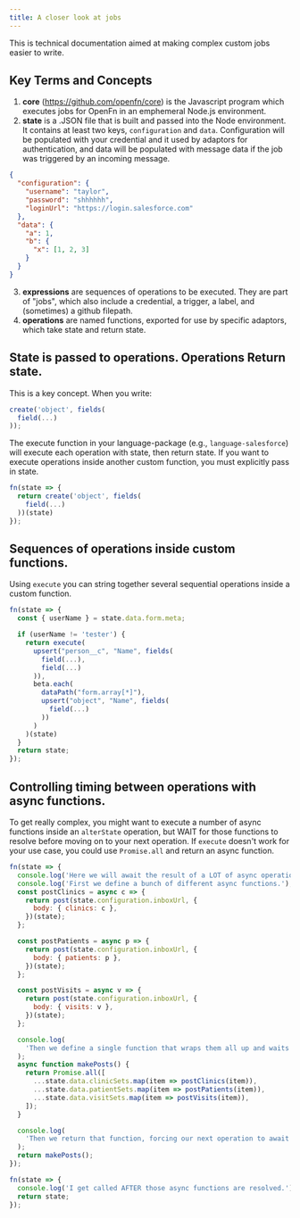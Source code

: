```yaml
---
title: A closer look at jobs
---
```


This is technical documentation aimed at making complex custom jobs easier to
write.

## Key Terms and Concepts

1. **core** (https://github.com/openfn/core) is the Javascript program which
   executes jobs for OpenFn in an emphemeral Node.js environment.
2. **state** is a .JSON file that is built and passed into the Node environment.
   It contains at least two keys, `configuration` and `data`. Configuration will
   be populated with your credential and it used by adaptors for authentication,
   and data will be populated with message data if the job was triggered by an
   incoming message.

```json
{
  "configuration": {
    "username": "taylor",
    "password": "shhhhhh",
    "loginUrl": "https://login.salesforce.com"
  },
  "data": {
    "a": 1,
    "b": {
      "x": [1, 2, 3]
    }
  }
}
```

3. **expressions** are sequences of operations to be executed. They are part of
   "jobs", which also include a credential, a trigger, a label, and (sometimes)
   a github filepath.
4. **operations** are named functions, exported for use by specific adaptors,
   which take state and return state.

## State is passed to operations. Operations Return state.

This is a key concept. When you write:

```js
create('object', fields(
  field(...)
));
```

The execute function in your language-package (e.g., `language-salesforce`) will
execute each operation with state, then return state. If you want to execute
operations inside another custom function, you must explicitly pass in state.

```js
fn(state => {
  return create('object', fields(
    field(...)
  ))(state)
});
```

## Sequences of operations inside custom functions.

Using `execute` you can string together several sequential operations inside a
custom function.

```js
fn(state => {
  const { userName } = state.data.form.meta;

  if (userName != 'tester') {
    return execute(
      upsert("person__c", "Name", fields(
        field(...),
        field(...)
      )),
      beta.each(
        dataPath("form.array[*]"),
        upsert("object", "Name", fields(
          field(...)
        ))
      )
    )(state)
  }
  return state;
});
```

## Controlling timing between operations with async functions.

To get really complex, you might want to execute a number of async functions
inside an `alterState` operation, but WAIT for those functions to resolve before
moving on to your next operation. If `execute` doesn't work for your use case,
you could use `Promise.all` and return an async function.

```js
fn(state => {
  console.log('Here we will await the result of a LOT of async operations.');
  console.log('First we define a bunch of different async functions.');
  const postClinics = async c => {
    return post(state.configuration.inboxUrl, {
      body: { clinics: c },
    })(state);
  };

  const postPatients = async p => {
    return post(state.configuration.inboxUrl, {
      body: { patients: p },
    })(state);
  };

  const postVisits = async v => {
    return post(state.configuration.inboxUrl, {
      body: { visits: v },
    })(state);
  };

  console.log(
    'Then we define a single function that wraps them all up and waits for all the individual functions to resolve.'
  );
  async function makePosts() {
    return Promise.all([
      ...state.data.clinicSets.map(item => postClinics(item)),
      ...state.data.patientSets.map(item => postPatients(item)),
      ...state.data.visitSets.map(item => postVisits(item)),
    ]);
  }

  console.log(
    'Then we return that function, forcing our next operation to await the result of this one.'
  );
  return makePosts();
});

fn(state => {
  console.log('I get called AFTER those async functions are resolved.');
  return state;
});
```
